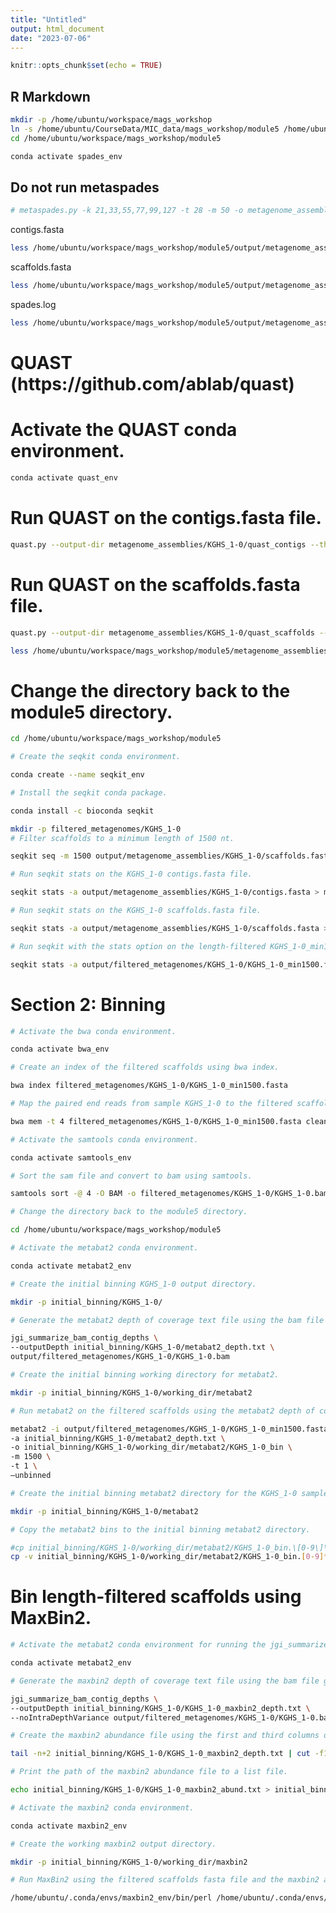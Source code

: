 ```yaml
---
title: "Untitled"
output: html_document
date: "2023-07-06"
---
```


```r
knitr::opts_chunk$set(echo = TRUE)
```

## R Markdown

```bash
mkdir -p /home/ubuntu/workspace/mags_workshop
ln -s /home/ubuntu/CourseData/MIC_data/mags_workshop/module5 /home/ubuntu/workspace/mags_workshop
cd /home/ubuntu/workspace/mags_workshop/module5
```


```bash
conda activate spades_env
```

## Do not run metaspades
```bash
# metaspades.py -k 21,33,55,77,99,127 -t 28 -m 50 -o metagenome_assemblies/KGHS_1-0 -1 cleaned_fastq_files/KGHS_1-0_1.fastq -2 cleaned_fastq_files/KGHS_1-0_2.fastq
```

contigs.fasta
```bash
less /home/ubuntu/workspace/mags_workshop/module5/output/metagenome_assemblies/KGHS_1-0/contigs.fasta
```

scaffolds.fasta
```bash
less /home/ubuntu/workspace/mags_workshop/module5/output/metagenome_assemblies/KGHS_1-0/scaffolds.fasta
```

spades.log
```bash
less /home/ubuntu/workspace/mags_workshop/module5/output/metagenome_assemblies/KGHS_1-0/spades.log
```

# QUAST (https://github.com/ablab/quast)
# Activate the QUAST conda environment.
```bash
conda activate quast_env
```

# Run QUAST on the contigs.fasta file.

```bash
quast.py --output-dir metagenome_assemblies/KGHS_1-0/quast_contigs --threads 1 output/metagenome_assemblies/KGHS_1-0/contigs.fasta
```

# Run QUAST on the scaffolds.fasta file.
```bash
quast.py --output-dir metagenome_assemblies/KGHS_1-0/quast_scaffolds --threads 1 output/metagenome_assemblies/KGHS_1-0/scaffolds.fasta
```


```bash
less /home/ubuntu/workspace/mags_workshop/module5/metagenome_assemblies/KGHS_1-0/quast_scaffolds/transposed_report.tsv
```

# Change the directory back to the module5 directory.

```bash
cd /home/ubuntu/workspace/mags_workshop/module5
```


```bash
# Create the seqkit conda environment.

conda create --name seqkit_env

# Install the seqkit conda package.

conda install -c bioconda seqkit
```


```bash
mkdir -p filtered_metagenomes/KGHS_1-0
# Filter scaffolds to a minimum length of 1500 nt.

seqkit seq -m 1500 output/metagenome_assemblies/KGHS_1-0/scaffolds.fasta > filtered_metagenomes/KGHS_1-0/KGHS_1-0_min1500.fasta
```


```bash
# Run seqkit stats on the KGHS_1-0 contigs.fasta file.

seqkit stats -a output/metagenome_assemblies/KGHS_1-0/contigs.fasta > metagenome_assemblies/KGHS_1-0/contigs.fasta.seqkit.stats.txt
```


```bash
# Run seqkit stats on the KGHS_1-0 scaffolds.fasta file.

seqkit stats -a output/metagenome_assemblies/KGHS_1-0/scaffolds.fasta > metagenome_assemblies/KGHS_1-0/scaffolds.fasta.seqkit.stats.txt
```


```bash
# Run seqkit with the stats option on the length-filtered KGHS_1-0_min1500.fasta file to see how filtering affected the minimum length reported and the number of scaffolds.

seqkit stats -a output/filtered_metagenomes/KGHS_1-0/KGHS_1-0_min1500.fasta > filtered_metagenomes/KGHS_1-0/KGHS_1-0_min1500.fasta.seqkit.stats.txt
```

# Section 2: Binning
```bash
# Activate the bwa conda environment.

conda activate bwa_env

# Create an index of the filtered scaffolds using bwa index.

bwa index filtered_metagenomes/KGHS_1-0/KGHS_1-0_min1500.fasta

# Map the paired end reads from sample KGHS_1-0 to the filtered scaffolds using bwa mem.

bwa mem -t 4 filtered_metagenomes/KGHS_1-0/KGHS_1-0_min1500.fasta cleaned_fastq_files/KGHS_1-0_1.fastq cleaned_fastq_files/KGHS_1-0_2.fastq > filtered_metagenomes/KGHS_1-0/KGHS_1-0.sam
```


```bash
# Activate the samtools conda environment.

conda activate samtools_env

# Sort the sam file and convert to bam using samtools.

samtools sort -@ 4 -O BAM -o filtered_metagenomes/KGHS_1-0/KGHS_1-0.bam filtered_metagenomes/KGHS_1-0/KGHS_1-0.sam
```


```bash
# Change the directory back to the module5 directory.

cd /home/ubuntu/workspace/mags_workshop/module5

# Activate the metabat2 conda environment.

conda activate metabat2_env

# Create the initial binning KGHS_1-0 output directory.

mkdir -p initial_binning/KGHS_1-0/
```


```bash
# Generate the metabat2 depth of coverage text file using the bam file generated in the mapping step.

jgi_summarize_bam_contig_depths \
--outputDepth initial_binning/KGHS_1-0/metabat2_depth.txt \
output/filtered_metagenomes/KGHS_1-0/KGHS_1-0.bam
```


```bash
# Create the initial binning working directory for metabat2.

mkdir -p initial_binning/KGHS_1-0/working_dir/metabat2 

# Run metabat2 on the filtered scaffolds using the metabat2 depth of coverage file.

metabat2 -i output/filtered_metagenomes/KGHS_1-0/KGHS_1-0_min1500.fasta \
-a initial_binning/KGHS_1-0/metabat2_depth.txt \
-o initial_binning/KGHS_1-0/working_dir/metabat2/KGHS_1-0_bin \
-m 1500 \
-t 1 \
–unbinned
```


```bash
# Create the initial binning metabat2 directory for the KGHS_1-0 sample.

mkdir -p initial_binning/KGHS_1-0/metabat2

# Copy the metabat2 bins to the initial binning metabat2 directory.

#cp initial_binning/KGHS_1-0/working_dir/metabat2/KGHS_1-0_bin.\[0-9\]\*.fa initial_binning/KGHS_1-0/metabat2 # not working
cp -v initial_binning/KGHS_1-0/working_dir/metabat2/KGHS_1-0_bin.[0-9]*.fa initial_binning/KGHS_1-0/metabat2

```

# Bin length-filtered scaffolds using MaxBin2.
```bash

# Activate the metabat2 conda environment for running the jgi_summarize_bam_contig_depths program from the metabat2 software to generate the depth of coverage file for maxbin2.

conda activate metabat2_env
```


```bash
# Generate the maxbin2 depth of coverage text file using the bam file generated in the mapping step.

jgi_summarize_bam_contig_depths \
--outputDepth initial_binning/KGHS_1-0/KGHS_1-0_maxbin2_depth.txt \
--noIntraDepthVariance output/filtered_metagenomes/KGHS_1-0/KGHS_1-0.bam
```


```bash
# Create the maxbin2 abundance file using the first and third columns of the maxbin2 depth of coverage file.

tail -n+2 initial_binning/KGHS_1-0/KGHS_1-0_maxbin2_depth.txt | cut -f1,3 > initial_binning/KGHS_1-0/KGHS_1-0_maxbin2_abund.txt
```


```bash
# Print the path of the maxbin2 abundance file to a list file.

echo initial_binning/KGHS_1-0/KGHS_1-0_maxbin2_abund.txt > initial_binning/KGHS_1-0/KGHS_1-0_maxbin2_abund_list.txt
```


```bash
# Activate the maxbin2 conda environment.

conda activate maxbin2_env

# Create the working maxbin2 output directory.

mkdir -p initial_binning/KGHS_1-0/working_dir/maxbin2
```


```bash
# Run MaxBin2 using the filtered scaffolds fasta file and the maxbin2 abundance list.

/home/ubuntu/.conda/envs/maxbin2_env/bin/perl /home/ubuntu/.conda/envs/maxbin2_env/bin/run_MaxBin.pl -contig output/filtered_metagenomes/KGHS_1-0/KGHS_1-0_min1500.fasta -markerset 107 -thread 14 -min_contig_length 1500 -out initial_binning/KGHS_1-0/working_dir/maxbin2/KGHS_1-0_bin -abund_list initial_binning/KGHS_1-0/KGHS_1-0_maxbin2_abund_list.txt
```


```bash
```


```bash
```


```bash
```


```bash
```


```bash
```


```bash
```


```bash
```


